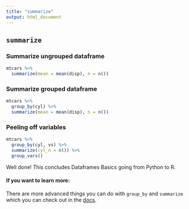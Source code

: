 ```yaml
---
title: "summarize"
output: html_document
---
```


## `summarize`

### Summarize ungrouped dataframe

<!-- # A summary applied to ungrouped tbl returns a single row -->
```r
mtcars %>%
  summarize(mean = mean(disp), n = n())
```

### Summarize grouped dataframe
<!-- # Usually, you'll want to group first -->
```r
mtcars %>%
  group_by(cyl) %>%
  summarize(mean = mean(disp), n = n())
```

### Peeling off variables
<!-- GOTCHA! -->
<!-- # Each summary call removes one grouping level (since that group -->
<!-- # is now just a single row) -->
```r
mtcars %>%
  group_by(cyl, vs) %>%
  summarize(cyl_n = n()) %>%
  group_vars()
```


<!-- ```{r group_by-mutate-chained-exercise, echo=TRUE, exercise=TRUE, exercise.lines=6} -->

<!-- ``` -->

<!-- ```{r group_by-mutate-chained-exercise-hint-1} -->
<!-- "Use a chain of piped calls using %>%" -->
<!-- ``` -->

<!-- ```{r group_by-mutate-chained-exercise-hint-2} -->
<!-- "Don't forget about that gotcha on `arrange`!" -->
<!-- ``` -->

<!-- ```{r group_by-mutate-chained-exercise-check} -->
<!-- grade_result( -->
<!--   pass_if(~ identical( -->
<!--     ., -->
<!--     by_cyl %>%  -->
<!--       mutate(rank = min_rank(desc(mpg))) %>%  -->
<!--       select(rank, everything()) %>%  -->
<!--       arrange(rank, .by_group = TRUE) -->
<!--     ) -->
<!--   ) -->
<!-- ) -->
<!-- ``` -->

Well done! This concludes Dataframes Basics going from Python to R.

#### If you want to learn more:

There are more advanced things you can do with `group_by` and `summarize` which you can check out in the [docs](https://dplyr.tidyverse.org/reference/group_by.html).

